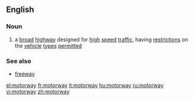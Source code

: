 ==English==

===Noun===
{{en-noun}}

#{{UK}} a [[broad]] [[highway]] designed for [[high]] [[speed]] [[traffic]], having [[restriction]]s on the [[vehicle]] [[type]]s [[permitted]] 

===See also===
*[[freeway]]

[[el:motorway]]
[[fr:motorway]]
[[it:motorway]]
[[hu:motorway]]
[[ru:motorway]]
[[vi:motorway]]
[[zh:motorway]]